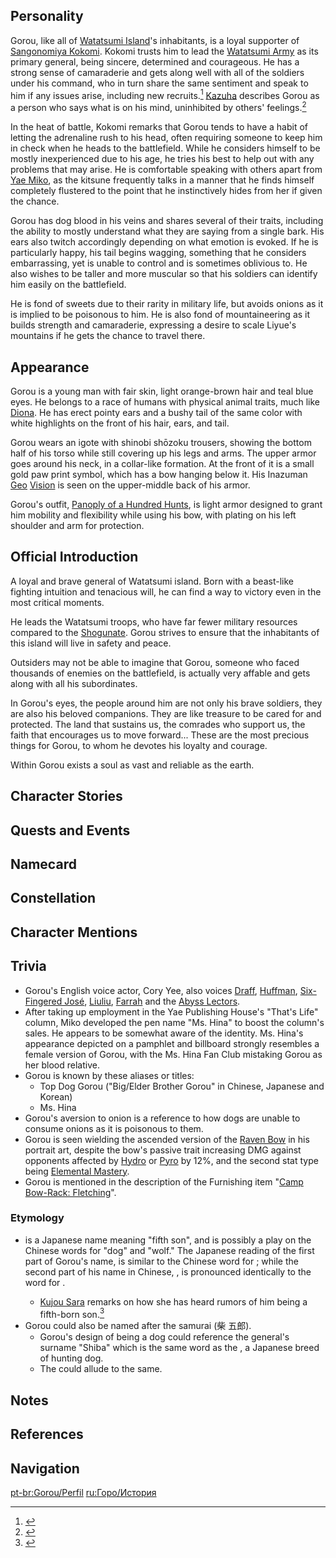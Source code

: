 {{CharacterTabs}}
{{Quote
| quote = The great general of Watatsumi Island's forces. He has gained respect and prestige, but always shows himself to be a humble leader.<br />He is deeply trusted by his subordinates and is someone with whom you can share your feelings without shame.
| speaker = Description from the Official Website<ref>Official Genshin Impact Website: [https://genshin.hoyoverse.com/en/character/inazuma?char=9 Gorou]</ref>
}}

==Personality==
{{Quote
| quote = The great general of Watatsumi Island's forces. He is deeply trusted by his subordinates.
| source = In-game character attributes and profile page text
}}
Gorou, like all of [[Watatsumi Island]]'s inhabitants, is a loyal supporter of [[Sangonomiya Kokomi]]. Kokomi trusts him to lead the [[Watatsumi Army]] as its primary general, being sincere, determined and courageous. He has a strong sense of camaraderie and gets along well with all of the soldiers under his command, who in turn share the same sentiment and speak to him if any issues arise, including new recruits.<ref>{{Ref/VO|Sangonomiya Kokomi|About Gorou}}</ref> [[Kaedehara Kazuha|Kazuha]] describes Gorou as a person who says what is on his mind, uninhibited by others' feelings.<ref>{{Ref/VO|Kaedehara Kazuha|About Gorou}}</ref>

In the heat of battle, Kokomi remarks that Gorou tends to have a habit of letting the adrenaline rush to his head, often requiring someone to keep him in check when he heads to the battlefield. While he considers himself to be mostly inexperienced due to his age, he tries his best to help out with any problems that may arise. He is comfortable speaking with others apart from [[Yae Miko]], as the kitsune frequently talks in a manner that he finds himself completely flustered to the point that he instinctively hides from her if given the chance.

Gorou has dog blood in his veins and shares several of their traits, including the ability to mostly understand what they are saying from a single bark. His ears also twitch accordingly depending on what emotion is evoked. If he is particularly happy, his tail begins wagging, something that he considers embarrassing, yet is unable to control and is sometimes oblivious to. He also wishes to be taller and more muscular so that his soldiers can identify him easily on the battlefield.

He is fond of sweets due to their rarity in military life, but avoids onions as it is implied to be poisonous to him. He is also fond of mountaineering as it builds strength and camaraderie, expressing a desire to scale Liyue's mountains if he gets the chance to travel there.

==Appearance==
<!-- Keep appearance section short and concise. Limit to 3 paragraphs with 3-4 sentences each. -->
Gorou is a young man with fair skin, light orange-brown hair and teal blue eyes. He belongs to a race of humans with physical animal traits, much like [[Diona]]. He has erect pointy ears and a bushy tail of the same color with white highlights on the front of his hair, ears, and tail.

Gorou wears an igote with shinobi shōzoku trousers, showing the bottom half of his torso while still covering up his legs and arms. The upper armor goes around his neck, in a collar-like formation. At the front of it is a small gold paw print symbol, which has a bow hanging below it. His Inazuman [[Geo]] [[Vision]] is seen on the upper-middle back of his armor.

Gorou's outfit, [[Panoply of a Hundred Hunts]], is light armor designed to grant him mobility and flexibility while using his bow, with plating on his left shoulder and arm for protection.

==Official Introduction==
{{Official Introduction
|character = Gorou
|title = A trusted general who will guide his loyal men into any battle
|link = https://www.hoyolab.com/article/1192171}}
{{Quote|Kindness and loyalty are the representation of virtue. Without a doubt, my friend Gorou is a virtuous general.|[[Kaedehara Kazuha]]}}
A loyal and brave general of Watatsumi island. Born with a beast-like fighting intuition and tenacious will, he can find a way to victory even in the most critical moments.

He leads the Watatsumi troops, who have far fewer military resources compared to the [[Shogunate]]. Gorou strives to ensure that the inhabitants of this island will live in safety and peace.

Outsiders may not be able to imagine that Gorou, someone who faced thousands of enemies on the battlefield, is actually very affable and gets along with all his subordinates.

In Gorou's eyes, the people around him are not only his brave soldiers, they are also his beloved companions. They are like treasure to be cared for and protected. The land that sustains us, the comrades who support us, the faith that encourages us to move forward... These are the most precious things for Gorou, to whom he devotes his loyalty and courage.

Within Gorou exists a soul as vast and reliable as the earth.

==Character Stories==
{{Character Story
|title1        = Character Details
|text1         = <p>Gorou is the great general of [[Watatsumi Island]]'s military, and he is deeply loved by his subordinates.</p><p>During the period of the [[Vision Hunt Decree]], Gorou led the forces of Watatsumi against the [[Inazuma Shogunate|Shogun's Army]], and successfully held the line against them.</p><p>The troops call him the "ever-victorious pointy-eared general," a nickname that has also seen broad use among Shogunate warriors.</p><p>In private, however, Gorou puts on no airs and is a straightforward person, which has led him to be regarded by all as the man with the plan.</p><p>But even such an exemplary general must have his fair share of troubles...</p>
|mention1      = 

|title2        = Character Story 1
|friendship2   = 2
|text2         = <p>Gorou was once an ordinary Watatsumi soldier.</p><p>During a certain special operation, Gorou's unit, Gorgasia II, faced an unprecedented crisis.</p><p>Their captain had been felled by a stray arrow, and the survivors were surrounded deep in the mountains.</p><p>To continue their mission, to ask for reinforcements, to open negotiations with the enemy... Countless choices lay before them, but the mountain was silent.</p><p>Leaderless and without any supplies, the unit was on its last legs. With their morale flagging, thoughts of surrender shrouded many minds.</p><p>At this critical moment, Gorou stood up. He rejected negotiation and surrender, and instead proposed a bold plan.</p><p>They would not hide any longer. Instead, he would lead the larger part of the platoon in a feigned attack to buy the others a chance to call for reinforcements. Once those reinforcements arrived, they could perform a pincer attack together.</p><p>When asked what they should do if they failed, Gorou replied:</p><p>"If the enemy surrounds us any further, our options will be even more limited. The way I see it, we still have a chance, so we've got to give it all we've got."</p><p>"I'll take responsibility if the plan fails."</p><p>After holding the line for several days without rest, the exhausted Gorou and his companions were finally relieved by a force led by [[Sangonomiya Kokomi]] herself.</p><p>After that, he was promoted to serve as the captain of Gorgasia II, and from there he would work his way up to the rank of General.</p>
|mention2      = Sangonomiya Kokomi

|title3        = Character Story 2
|friendship3   = 3
|text3         = <p>In the eyes of the men, Gorou is a strict but humble general.</p><p>He is straightforward and easy-going, and he treats his subordinates like his own family, sharing weal and woe with them.</p><p>Sangonomiya Kokomi once told Gorou that material, supplies, and salaries were the three most important things to an army.</p><p>From that day on, he would personally explain weapon maintenance to his subordinates. Every time the granaries were opened, he would supervise the process strictly to prevent any unlawful deductions.</p><p>And as General Gorou, he will always lead from the front.</p><p>The sight of him charging at the tip of the spear is like a rallying banner, encouraging the troops behind him to continue advancing.</p><p>These are all reasons why the troops greatly respect him. As with Kokomi, Gorou greatly treasures the lives of his troops, but by contrast, values his own quite little.</p><p>Some who understand little of the thought process behind this occasionally joke that Gorou is a "kid" who doesn't seem like a general at all.</p><p>But to the soldiers of Watatsumi Island, this kid is the best general they could ask for.</p>
|mention3      = Sangonomiya Kokomi

|title4        = Character Story 3
|friendship4   = 4
|text4         = <p>Gorou is valiant and decisive, often leading inferior forces to victory over superior opposition.</p><p>However, he does have a shortcoming of his own — a sometimes unstable temper.</p><p>That is to say that the blood sometimes rushes to his head at the height of a battle.</p><p>War is cruel, and Gorou does indeed lack experience compared to veterans who have been scrapping it out on battlefields for decades.</p><p>Fortunately, he learns fast and is currently trying to make up for his various small failings.</p><p>Sangonomiya Kokomi often provides her various commanders with directives, but how they are used is up to the skill of the commander in question.</p><p>For his part, Gorou is always able to execute the courses of action that best suit the present situation from the directives he has been given.</p><p>Gorou believes that over time, he will come to internalize the concepts behind them. Perhaps then, he can take the field with even more confidence than before.</p>
|mention4      = Sangonomiya Kokomi

|title5        = Character Story 4
|friendship5   = 5
|text5         = <p>At [[Yae Miko]]'s request, Gorou has taken up a certain extra "job" at [[Yae Publishing House]].</p><p>With the end of the Vision Hunt Decree, and the successful negotiations between Watatsumi Island and the Shogunate, relations between the two sides are beginning to warm.</p><p>Gorou has also visited [[Narukami Island]] quite a few times to check out the changes, buy a few popular books, and go to Yae Publishing House to complete the task he agreed to help with.</p><p>Yae Miko set up an anonymous column for Gorou in the "That's Life" magazine. Here, readers will write about the things that trouble them and send them to Yae Publishing House, upon which Gorou will give them some suggestions.</p><p>Yae Publishing House will take special care to redact any personal information revealed on the part of the write-ins or Gorou's replies, and will replace real names with pseudonyms.</p><p>According to Yae Miko, she chose him because she'd heard that he often listened to his subordinates when they chatted about personal matters.</p><p>The column proved to be very popular indeed, but for whatever reason, every time an editor delivers the royalties to Gorou, they might sheepishly ask:</p><p>"Ah, speaking of which, Gorou, have you heard of Ms. Hina?"</p><p>"I've heard that she's a rather popular columnist, and a recent one, too. Is something the matter?"</p><p>"Oh, no, no... It's nothing..."</p>
|mention5      = Ms. Hina,Yae Miko

|title6        = Character Story 5
|friendship6   = 6
|text6         = <p>Just as the troops don't exactly tell Gorou everything happening in their lives, Gorou, too, has some troubles that are difficult to share.</p><p>For example, how his tail fur starts to get dull and look haggard after being exposed to the elements for too long, and how he'd love to tend to it — if he could only spare the time out in the field.</p><p>Or how he sometimes feels a bit inferior about his slight physique when bathing together with his subordinates.</p><p>Or about how encountering inscrutable women like Yae Miko sends him into defense mode instantly, rendering him unable to properly interact with them...</p><p>In trying to maintain a respectable image, Gorou refrains from telling his soldiers about such troubles.</p><p>And while they have been able to guess at his troubles to some extent, the Watatsumi soldiers often just play along and pretend that they don't notice.</p><p>As such, his worries just kept piling up, until the Traveler arrived, thus granting the Watatsumi general, ever good at banishing the worries of others, someone who could help relieve him of his own woes.</p>
|mention6      = Yae Miko

|title7        = Mountaineering Gear
|friendship7   = 4
|text7         = <p>Of Gorou's various hobbies, "mountaineering" is likely up there in the top three.</p><p>Sweating it out while climbing a mountain with companions before admiring the beauty all around you helps to train both the mind and body and is a great camaraderie-builder.</p><p>To better enjoy this hobby of his, Gorou bought a set of mountaineering gear from a traveling merchant.</p><p>The set is not particularly pricey, but it is both sturdy and durable and has seen Gorou through many dangerous ascents.</p><p>Just as he maintains his weapons well, Gorou has also kept this set of gear in tip-top shape. There is little doubt that it will accompany him through many future journeys as well.</p>
|mention7      = 

|title8        = Vision
|friendship8   = 6
|text8         = <p>There was a time when Gorou ascribed responsibility for victory or loss in battle entirely to himself.</p><p>"If only I became a little stronger, perhaps I'd be able to turn the tide."</p><p>It was in this spirit that Gorou trained his archery day and night, hoping to rely on his strength to lead his comrades to victory.</p><p>But after some time on the battlefield, Gorou saw powerful warriors being isolated and captured alive, while weak troops in inferior positions could rout their enemies through unity.</p><p>That was when Gorou realized that a single person's battlefield capabilities are limited.</p><p>Getting stronger is important, naturally, but uniting the troops to fight as one is even more crucial.</p><p>A troop can only be unbeatable if they are strong together.</p><p>Having realized this, Gorou no longer pursued the apex of excellence in archery, but instead invested time and effort in those around him, helping everyone improve together.</p><p>Thinking back on it, this may have opened the door for Gorou to obtain his Vision.</p>
|mention8      = 
}}

==Quests and Events==
{{Quest Appearances}}

==Namecard==
{{Namecard|Gorou: Leisurely Hound}}

==Constellation==
{{Constellation Lore|Canis Bellatoris}}

==Character Mentions==
{{Character Mentions|alias=Ms. Hina,"an enemy general"}}

==Trivia==
*Gorou's English voice actor, Cory Yee, also voices [[Draff]], [[Huffman]], [[Six-Fingered José]], [[Liuliu]], [[Farrah]] and the [[Abyss Lectors]].
*After taking up employment in the Yae Publishing House's "That's Life" column, Miko developed the pen name "Ms. Hina" to boost the column's sales. He appears to be somewhat aware of the identity. Ms. Hina's appearance depicted on a pamphlet and billboard strongly resembles a female version of Gorou, with the Ms. Hina Fan Club mistaking Gorou as her blood relative.
*Gorou is known by these aliases or titles:
**Top Dog Gorou ("Big/Elder Brother Gorou" in Chinese, Japanese and Korean)
**Ms. Hina
*Gorou's aversion to onion is a reference to how dogs are unable to consume onions as it is poisonous to them.
*Gorou is seen wielding the ascended version of the [[Raven Bow]] in his portrait art, despite the bow's passive trait increasing DMG against opponents affected by [[Hydro]] or [[Pyro]] by 12%, and the second stat type being [[Elemental Mastery]].
*Gorou is mentioned in the description of the Furnishing item "[[Camp Bow-Rack: Fletching]]".

===Etymology===
*{{Lang|Gorou|ja=五郎}} is a Japanese name meaning "fifth son", and is possibly a play on the Chinese words for "dog" and "wolf." The Japanese reading of the first part of Gorou's name, {{Lang|五|ja=''go''}} is similar to the Chinese word for {{Lang|dog|zh=狗|zh_rm=gǒu}}; while the second part of his name in Chinese, {{Lang|郎|zh=''láng''}}, is pronounced identically to the word for {{Lang|wolf|zh=狼|zh_rm=láng}}.
**[[Kujou Sara]] remarks on how she has heard rumors of him being a fifth-born son.<ref>{{Ref/VO|Kujou Sara|About Gorou}}</ref>
*Gorou could also be named after the samurai {{w|Shiba_Gor%C5%8D|Shiba Gorou}} (柴 五郎).
**Gorou's design of being a dog could reference the general's surname "Shiba" which is the same word as the {{W|Shiba Inu}}, a Japanese breed of hunting dog.
**The {{Lang|Japanese name of his constellation|ja=柴犬座|ja_rm=Shiba inu-za|ja_tl=Brushwood dog constellation}} could allude to the same.

==Notes==
{{Reflist|note=1}}

==References==
{{Reflist}}

==Navigation==
{{Character Navbox|link type=lore}}

[[pt-br:Gorou/Perfil]]
[[ru:Горо/История]]